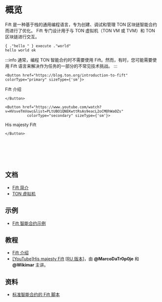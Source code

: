 
# 概览

Fift 是一种基于栈的通用编程语言，专为创建、调试和管理 TON 区块链智能合约而进行了优化。
Fift 专门设计用于与 TON 虚拟机（TON VM 或 TVM）和 TON 区块链进行交互。

```fift
{ ."hello " } execute ."world"
hello world ok
```


:::info
通常，编程 TON 智能合约时不需要使用 Fift。然而，有时，您可能需要使用 Fift 语言来解决作为任务的一部分的不常见技术挑战。
:::

````mdx-code-block 
<Button href="https://blog.ton.org/introduction-to-fift"
colorType="primary" sizeType={'sm'}>
````
Fift 介绍
````mdx-code-block 
</Button>
````
````mdx-code-block 
<Button href="https://www.youtube.com/watch?v=HVsveTmVowc&list=PLtUBO1QNEKwttRsAs9eacL2oCMOhWaOZs"
          colorType="secondary" sizeType={'sm'}>
````
His majesty Fift
````mdx-code-block 
</Button>
````
<br></br><br></br>


## 文档

* [Fift 简介](https://ton.org/fiftbase.pdf)
* [TON 虚拟机](/learn/tvm-instructions/tvm-overview)

## 示例

* [Fift 智能合约示例](/develop/smart-contracts/examples#fift-smart-contracts)

## 教程

* [Fift 介绍](https://blog.ton.org/introduction-to-fift)
* [[YouTube]His majesty Fift](https://www.youtube.com/watch?v=HVsveTmVowc&list=PLtUBO1QNEKwttRsAs9eacL2oCMOhWaOZs) [[RU 版本](https://www.youtube.com/playlist?list=PLyDBPwv9EPsCYG-hR4N5FRTKUkfM8POgh)]，由 **@MarcoDaTr0p0je** 和 **@Wikimar** 主讲。

## 资料

* [标准智能合约的 Fift 脚本](https://github.com/ton-blockchain/ton/tree/master/crypto/smartcont)
